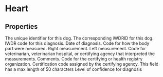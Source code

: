 
# Heart

## Properties

<Properties>
    <Property name="local_dog_id" type="integer" required>
        The unique identifier for this dog.
    </Property>
    <Property name="pt_DogID" type="integer" required>
        The corresponding IWDRID for this dog.
    </Property>
    <Property name="pt_TraitCodeID" type="integer" required>
        IWDR code for this diagnosis.
        <HeartTraitCodeIDDataTable />
    </Property>
    <Property name="pt_Date" type="datetime" required>
        Date of diagnosis.
    </Property>
    <Property name="pt_MeasureTypeCode" type="integer">
        Code for how the body part were measured.
        <MeasureTypeCodeDataTable />
    </Property>
    <Property name="pt_Measure1" type="string">
        Right measurement.
    </Property>
    <Property name="pt_Measure2" type="string">
        Left measurement.
    </Property>
    <Property name="pt_EvaluatorID" type="integer">
        Code for veterinarian, veterinarian hospital, or certifying agency that interpreted the measurements.
        <EvaluatorIDDataTable />
    </Property>
    <Property name="pt_DetailsOfProblem" type="string">
        Comments.
    </Property>
    <Property name="dog_CertifAgencyCode" type="integer">
        Code for the certifying or health registry organization.
        <CertifAgencyCodeDataTable />
    </Property>
    <Property name="pt_CertificationNumber" type="string">
        Certification code assigned by the certifying agency.
        <Note>This field has a max length of 50 characters</Note>
    </Property>
    <Property name="pt_ConfidenceRatingCode" type="integer">
        Level of confidence for diagnosis
        <ConfidenceRatingCodeDataTable />
    </Property>
</Properties>
